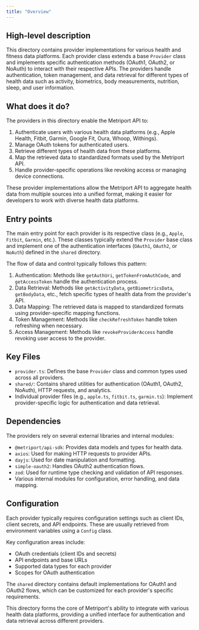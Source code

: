 ```yaml
---
title: "Overview"
---
```


## High-level description
This directory contains provider implementations for various health and fitness data platforms. Each provider class extends a base `Provider` class and implements specific authentication methods (OAuth1, OAuth2, or NoAuth) to interact with their respective APIs. The providers handle authentication, token management, and data retrieval for different types of health data such as activity, biometrics, body measurements, nutrition, sleep, and user information.

## What does it do?
The providers in this directory enable the Metriport API to:

1. Authenticate users with various health data platforms (e.g., Apple Health, Fitbit, Garmin, Google Fit, Oura, Whoop, Withings).
2. Manage OAuth tokens for authenticated users.
3. Retrieve different types of health data from these platforms.
4. Map the retrieved data to standardized formats used by the Metriport API.
5. Handle provider-specific operations like revoking access or managing device connections.

These provider implementations allow the Metriport API to aggregate health data from multiple sources into a unified format, making it easier for developers to work with diverse health data platforms.

## Entry points
The main entry point for each provider is its respective class (e.g., `Apple`, `Fitbit`, `Garmin`, etc.). These classes typically extend the `Provider` base class and implement one of the authentication interfaces (`OAuth1`, `OAuth2`, or `NoAuth`) defined in the `shared` directory.

The flow of data and control typically follows this pattern:
1. Authentication: Methods like `getAuthUri`, `getTokenFromAuthCode`, and `getAccessToken` handle the authentication process.
2. Data Retrieval: Methods like `getActivityData`, `getBiometricsData`, `getBodyData`, etc., fetch specific types of health data from the provider's API.
3. Data Mapping: The retrieved data is mapped to standardized formats using provider-specific mapping functions.
4. Token Management: Methods like `checkRefreshToken` handle token refreshing when necessary.
5. Access Management: Methods like `revokeProviderAccess` handle revoking user access to the provider.

## Key Files
- `provider.ts`: Defines the base `Provider` class and common types used across all providers.
- `shared/`: Contains shared utilities for authentication (OAuth1, OAuth2, NoAuth), HTTP requests, and analytics.
- Individual provider files (e.g., `apple.ts`, `fitbit.ts`, `garmin.ts`): Implement provider-specific logic for authentication and data retrieval.

## Dependencies
The providers rely on several external libraries and internal modules:

- `@metriport/api-sdk`: Provides data models and types for health data.
- `axios`: Used for making HTTP requests to provider APIs.
- `dayjs`: Used for date manipulation and formatting.
- `simple-oauth2`: Handles OAuth2 authentication flows.
- `zod`: Used for runtime type checking and validation of API responses.
- Various internal modules for configuration, error handling, and data mapping.

## Configuration
Each provider typically requires configuration settings such as client IDs, client secrets, and API endpoints. These are usually retrieved from environment variables using a `Config` class.

Key configuration areas include:
- OAuth credentials (client IDs and secrets)
- API endpoints and base URLs
- Supported data types for each provider
- Scopes for OAuth authentication

The `shared` directory contains default implementations for OAuth1 and OAuth2 flows, which can be customized for each provider's specific requirements.

This directory forms the core of Metriport's ability to integrate with various health data platforms, providing a unified interface for authentication and data retrieval across different providers.